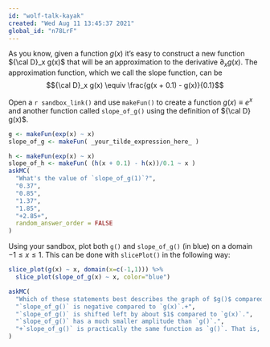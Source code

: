 ```yaml
---
id: "wolf-talk-kayak"
created: "Wed Aug 11 13:45:37 2021"
global_id: "n78LrF"
---
```


As you know, given a function $g(x)$ it's easy to construct a new function ${\cal D}_x g(x)$ that will be an approximation to the derivative $\partial_x g(x)$. The approximation function, which we call the slope function, can be $${\cal D}_x g(x) \equiv \frac{g(x + 0.1) - g(x)}{0.1}$$

Open a `r sandbox_link()` and use `makeFun()` to create a function $g(x) \equiv e^x$ and another function called `slope_of_g()` using the definition of ${\cal D} g(x)$.

```r
g <- makeFun(exp(x) ~ x)
slope_of_g <- makeFun( _your_tilde_expression_here_ )
```

```r
h <- makeFun(exp(x) ~ x)
slope_of_h <- makeFun( (h(x + 0.1) - h(x))/0.1 ~ x )
askMC(
  "What's the value of `slope_of_g(1)`?",
  "0.37",
  "0.85",
  "1.37",
  "1.85",
  "+2.85+",
  random_answer_order = FALSE
)
```

Using your sandbox, plot both `g()` and `slope_of_g()` (in blue) on a domain $-1 \leq x \leq 1$. This can be done with `slicePlot()` in the following way:

```r
slice_plot(g(x) ~ x, domain(x=c(-1,1))) %>%
  slice_plot(slope_of_g(x) ~ x, color="blue")
```
```r
askMC(
  "Which of these statements best describes the graph of $g()$ compared to `slope_of_g()`?",
  "`slope_of_g()` is negative compared to `g(x)`.+",
  "`slope_of_g()` is shifted left by about $1$ compared to `g(x)`.",
  "`slope_of_g()` has a much smaller amplitude than `g()`.", 
  "+`slope_of_g()` is practically the same function as `g()`. That is, for any input the output of the two functions is practically the same.+"
)
```

